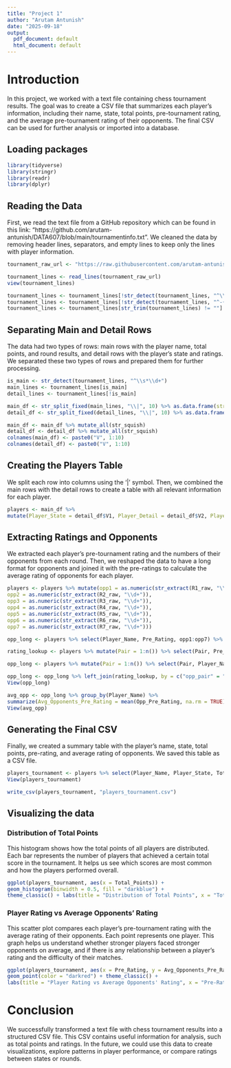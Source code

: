 ---
title: "Project 1"
author: "Arutam Antunish"
date: "2025-09-18"
output:
  pdf_document: default
  html_document: default
---
# Introduction

In this project, we worked with a text file containing chess tournament results. The goal was to create a CSV file that summarizes each player's information, including their name, state, total points, pre-tournament rating, and the average pre-tournament rating of their opponents. The final CSV can be used for further analysis or imported into a database.

## Loading packages 

```{r}
library(tidyverse)
library(stringr)
library(readr)
library(dplyr)
```

## Reading the Data

First, we read the text file from a GitHub repository which can be found in this link: "https://github.com/arutam-antunish/DATA607/blob/main/tournamentinfo.txt". We cleaned the data by removing header lines, separators, and empty lines to keep only the lines with player information.

```{r}
tournament_raw_url <- "https://raw.githubusercontent.com/arutam-antunish/DATA607/refs/heads/main/tournamentinfo.txt"

tournament_lines <- read_lines(tournament_raw_url)
view(tournament_lines)

```


```{r}
tournament_lines <- tournament_lines[!str_detect(tournament_lines, "^\\s*(Pair|Num)")]
tournament_lines <- tournament_lines[!str_detect(tournament_lines, "^-{3,}")]
tournament_lines <- tournament_lines[str_trim(tournament_lines) != ""]

```

## Separating Main and Detail Rows

The data had two types of rows: main rows with the player name, total points, and round results, and detail rows with the player's state and ratings. We separated these two types of rows and prepared them for further processing.

```{r}
is_main <- str_detect(tournament_lines, "^\\s*\\d+")
main_lines <- tournament_lines[is_main]
detail_lines <- tournament_lines[!is_main]

```


```{r}
main_df <- str_split_fixed(main_lines, "\\|", 10) %>% as.data.frame(stringsAsFactors = FALSE)
detail_df <- str_split_fixed(detail_lines, "\\|", 10) %>% as.data.frame(stringsAsFactors = FALSE)

```


```{r}
main_df <- main_df %>% mutate_all(str_squish)
detail_df <- detail_df %>% mutate_all(str_squish)
colnames(main_df) <- paste0("V", 1:10)
colnames(detail_df) <- paste0("V", 1:10)
```

## Creating the Players Table

We split each row into columns using the '|' symbol. Then, we combined the main rows with the detail rows to create a table with all relevant information for each player.

```{r}
players <- main_df %>%
mutate(Player_State = detail_df$V1, Player_Detail = detail_df$V2, Player_Name = V2, Total_Points = as.numeric(V3), R1_raw = V4, R2_raw = V5, R3_raw = V6, R4_raw = V7, R5_raw = V8, R6_raw = V9, R7_raw = V10, Pre_Rating = as.numeric(str_extract(Player_Detail, "(?<=R: )\\d+")))
```

## Extracting Ratings and Opponents

We extracted each player's pre-tournament rating and the numbers of their opponents from each round. Then, we reshaped the data to have a long format for opponents and joined it with the pre-ratings to calculate the average rating of opponents for each player.

```{r}
players <- players %>% mutate(opp1 = as.numeric(str_extract(R1_raw, "\\d+")),
opp2 = as.numeric(str_extract(R2_raw, "\\d+")),
opp3 = as.numeric(str_extract(R3_raw, "\\d+")),
opp4 = as.numeric(str_extract(R4_raw, "\\d+")),
opp5 = as.numeric(str_extract(R5_raw, "\\d+")),
opp6 = as.numeric(str_extract(R6_raw, "\\d+")),
opp7 = as.numeric(str_extract(R7_raw, "\\d+")))
```


```{r}
opp_long <- players %>% select(Player_Name, Pre_Rating, opp1:opp7) %>% pivot_longer(cols = starts_with("opp"), values_to = "opp_pair", names_to = "round") %>% filter(!is.na(opp_pair))
```



```{r}

rating_lookup <- players %>% mutate(Pair = 1:n()) %>% select(Pair, Pre_Rating)

opp_long <- players %>% mutate(Pair = 1:n()) %>% select(Pair, Player_Name, opp1:opp7) %>% pivot_longer(cols = starts_with("opp"), names_to = "round", values_to = "opp_pair") %>% filter(!is.na(opp_pair))
```


```{r}
opp_long <- opp_long %>% left_join(rating_lookup, by = c("opp_pair" = "Pair")) %>% rename(Opp_Pre_Rating = Pre_Rating)
View(opp_long)
```


```{r}
avg_opp <- opp_long %>% group_by(Player_Name) %>%
summarize(Avg_Opponents_Pre_Rating = mean(Opp_Pre_Rating, na.rm = TRUE), .groups = "drop")
View(avg_opp)
```

## Generating the Final CSV

Finally, we created a summary table with the player's name, state, total points, pre-rating, and average rating of opponents. We saved this table as a CSV file.

```{r}
players_tournament <- players %>% select(Player_Name, Player_State, Total_Points, Pre_Rating) %>% left_join(avg_opp, by = "Player_Name")
View(players_tournament)
```


```{r}
write_csv(players_tournament, "players_tournament.csv")

```

## Visualizing the data

### Distribution of Total Points

This histogram shows how the total points of all players are distributed. Each bar represents the number of players that achieved a certain total score in the tournament. It helps us see which scores are most common and how the players performed overall.

```{r}
ggplot(players_tournament, aes(x = Total_Points)) +
geom_histogram(binwidth = 0.5, fill = "darkblue") +
theme_classic() + labs(title = "Distribution of Total Points", x = "Total Points", y = "Number of Players")
```

### Player Rating vs Average Opponents' Rating

This scatter plot compares each player's pre-tournament rating with the average rating of their opponents. Each point represents one player. This graph helps us understand whether stronger players faced stronger opponents on average, and if there is any relationship between a player's rating and the difficulty of their matches.

```{r}
ggplot(players_tournament, aes(x = Pre_Rating, y = Avg_Opponents_Pre_Rating)) +
geom_point(color = "darkred") + theme_classic() +
labs(title = "Player Rating vs Average Opponents' Rating", x = "Pre-Rating", y = "Avg Opponents Pre-Rating")
```


# Conclusion

We successfully transformed a text file with chess tournament results into a structured CSV file. This CSV contains useful information for analysis, such as total points and ratings. In the future, we could use this data to create visualizations, explore patterns in player performance, or compare ratings between states or rounds.
